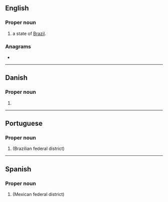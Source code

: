 {{also|df|dF|d.f.|d. f.}}
==English==

===Proper noun===
{{en-proper noun}}

# {{abbr of|en|[[Distrito Federal]]|dot=,}} a state of [[Brazil]].

===Anagrams===
* {{anagrams|en|a=df|FD}}

----

==Danish==

===Proper noun===
{{da-proper noun}}

# {{abbreviation of|da|Dansk Folkeparti||Danish People's Party}}

----

==Portuguese==

===Proper noun===
{{pt-proper noun|m}}

# {{initialism of|pt|Distrito Federal|nodot=1}} (Brazilian federal district)

----

==Spanish==

===Proper noun===
{{head|es|proper noun}}

# {{initialism of|es|[[Distrito Federal]]}} (Mexican federal district)